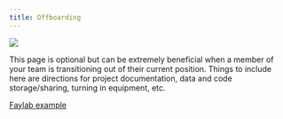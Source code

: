 ```yaml
---
title: Offboarding
---
```


![](images/Wave_wWhales_v4.png)

This page is optional but can be extremely beneficial when a member of your team is transitioning out of their current position. Things to include here are directions for project documentation, data and code storage/sharing, turning in equipment, etc.

[Faylab example](https://thefaylab.github.io/lab-manual/06-offboarding.html)
